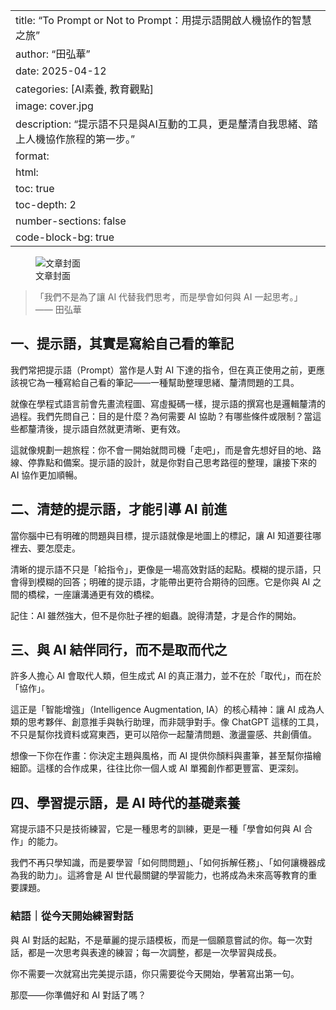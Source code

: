 
---
title: "To Prompt or Not to Prompt：用提示語開啟人機協作的智慧之旅"
author: "田弘華"
date: 2025-04-12
categories: [AI素養, 教育觀點]
image: cover.jpg
description: "提示語不只是與AI互動的工具，更是釐清自我思緒、踏上人機協作旅程的第一步。"
format:
  html:
    toc: true
    toc-depth: 2
    number-sections: false
    code-block-bg: true
---

![文章封面](cover.jpg)

> 「我們不是為了讓 AI 代替我們思考，而是學會如何與 AI 一起思考。」  
> —— 田弘華

## 一、提示語，其實是寫給自己看的筆記
我們常把提示語（Prompt）當作是人對 AI 下達的指令，但在真正使用之前，更應該視它為一種寫給自己看的筆記——一種幫助整理思緒、釐清問題的工具。

就像在學程式語言前會先畫流程圖、寫虛擬碼一樣，提示語的撰寫也是邏輯釐清的過程。我們先問自己：目的是什麼？為何需要 AI 協助？有哪些條件或限制？當這些都釐清後，提示語自然就更清晰、更有效。

這就像規劃一趟旅程：你不會一開始就問司機「走吧」，而是會先想好目的地、路線、停靠點和備案。提示語的設計，就是你對自己思考路徑的整理，讓接下來的 AI 協作更加順暢。

## 二、清楚的提示語，才能引導 AI 前進
當你腦中已有明確的問題與目標，提示語就像是地圖上的標記，讓 AI 知道要往哪裡去、要怎麼走。

清晰的提示語不只是「給指令」，更像是一場高效對話的起點。模糊的提示語，只會得到模糊的回答；明確的提示語，才能帶出更符合期待的回應。它是你與 AI 之間的橋樑，一座讓溝通更有效的橋樑。

記住：AI 雖然強大，但不是你肚子裡的蛔蟲。說得清楚，才是合作的開始。

## 三、與 AI 結伴同行，而不是取而代之
許多人擔心 AI 會取代人類，但生成式 AI 的真正潛力，並不在於「取代」，而在於「協作」。

這正是「智能增強」（Intelligence Augmentation, IA）的核心精神：讓 AI 成為人類的思考夥伴、創意推手與執行助理，而非競爭對手。像 ChatGPT 這樣的工具，不只是幫你找資料或寫東西，更可以陪你一起釐清問題、激盪靈感、共創價值。

想像一下你在作畫：你決定主題與風格，而 AI 提供你顏料與畫筆，甚至幫你描繪細節。這樣的合作成果，往往比你一個人或 AI 單獨創作都更豐富、更深刻。

## 四、學習提示語，是 AI 時代的基礎素養
寫提示語不只是技術練習，它是一種思考的訓練，更是一種「學會如何與 AI 合作」的能力。

我們不再只學知識，而是要學習「如何問問題」、「如何拆解任務」、「如何讓機器成為我的助力」。這將會是 AI 世代最關鍵的學習能力，也將成為未來高等教育的重要課題。


### 結語｜從今天開始練習對話
與 AI 對話的起點，不是華麗的提示語模板，而是一個願意嘗試的你。每一次對話，都是一次思考與表達的練習；每一次調整，都是一次學習與成長。

你不需要一次就寫出完美提示語，你只需要從今天開始，學著寫出第一句。

那麼——你準備好和 AI 對話了嗎？


